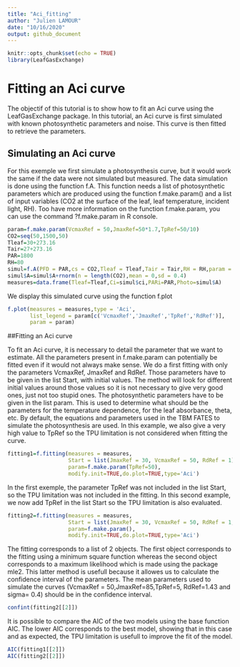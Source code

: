 ```yaml
---
title: "Aci_fitting"
author: "Julien LAMOUR"
date: "10/16/2020"
output: github_document
---
```


```r

knitr::opts_chunk$set(echo = TRUE)
library(LeafGasExchange)
```
# Fitting an Aci curve
The objectif of this tutorial is to show how to fit an Aci curve using the LeafGasExchange package. In this tutorial, an Aci curve is first simulated with known photosynthetic parameters and noise. This curve is then fitted to retrieve the parameters.

## Simulating an Aci curve
For this exemple we first simulate a photosynthesis curve, but it would work the same if the data were not simulated but measured. The data simulation is done using the function f.A. This function needs a list of photosynthetic parameters which are produced using the function f.make.param() and a list of input variables (CO2 at the surface of the leaf, leaf temperature, incident light, RH). Too have more information on the function f.make.param, you can use the command ?f.make.param in R console. 

```r
param=f.make.param(VcmaxRef = 50,JmaxRef=50*1.7,TpRef=50/10)
CO2=seq(50,1500,50)
Tleaf=30+273.16
Tair=27+273.16
PAR=1800
RH=80
simul=f.A(PFD = PAR,cs = CO2,Tleaf = Tleaf,Tair = Tair,RH = RH,param = param)
simul$A=simul$A+rnorm(n = length(CO2),mean = 0,sd = 0.4)
measures=data.frame(Tleaf=Tleaf,Ci=simul$ci,PARi=PAR,Photo=simul$A)
```

We display this simulated curve using the function f.plot

```r
f.plot(measures = measures,type = 'Aci',
       list_legend = param[c('VcmaxRef','JmaxRef','TpRef','RdRef')],
       param = param)
```



##Fitting an Aci curve

To fit an Aci curve, it is necessary to detail the parameter that we want to estimate. All the parameters present in f.make.param can potentially be fitted even if it would not always make sense. We do a first fitting with only the parameters VcmaxRef, JmaxRef and RdRef. Those parameters have to be given in the list Start, with initial values. The method will look for different initial values around those values so it is not necessary to give very good ones, just not too stupid ones. The photosynthetic parameters have to be given in the list param. This is used to determine what should be the parameters for the temperature dependence, for the leaf absorbance, theta, etc. By default, the equations and parameters used in the TBM FATES to simulate the photosynthesis are used. In this example, we also give a very high value to TpRef so the TPU limitation is not considered when fitting the curve.

```r
fitting1=f.fitting(measures = measures,
                   Start = list(JmaxRef = 30, VcmaxRef = 50, RdRef = 1),
                   param=f.make.param(TpRef=50),
                   modify.init=TRUE,do.plot=TRUE,type='Aci')
```

In the first exemple, the parameter TpRef was not included in the list Start, so the TPU limitation was not included in the fitting. In this second example, we now add TpRef in the list Start so the TPU limitation is also evaluated.

```r
fitting2=f.fitting(measures = measures,
                   Start = list(JmaxRef = 30, VcmaxRef = 50, RdRef = 1,TpRef=9),
                   param=f.make.param(),
                   modify.init=TRUE,do.plot=TRUE,type='Aci')
```

The fitting corresponds to a list of 2 objects. The first object corresponds to the fitting using a minimum square function whereas the second object corresponds to a maximum likelihood which is made using the package mle2. This latter method is usefull because it allowes us to calculate the confidence interval of the parameters. The mean parameters used to simulate the curves (VcmaxRef = 50,JmaxRef=85,TpRef=5, RdRef=1.43 and sigma= 0.4) should be in the confidence interval.

```r
confint(fitting2[[2]])
```

It is possible to compare the AIC of the two models using the base function AIC. The lower AIC corresponds to the best model, showing that in this case and as expected, the TPU limitation is usefull to improve the fit of the model.

```r
AIC(fitting1[[2]])
AIC(fitting2[[2]])
```


